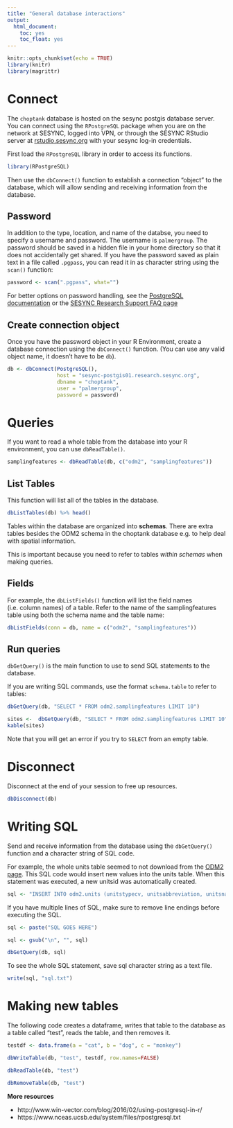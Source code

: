 ```yaml
---
title: "General database interactions"
output:
  html_document:
    toc: yes
    toc_float: yes
---
```


```r
knitr::opts_chunk$set(echo = TRUE)
library(knitr)
library(magrittr)
```

# Connect

The `choptank` database is hosted on the sesync postgis database server. You can connect using the `RPostgreSQL` package when you are on the network at SESYNC, logged into VPN, or through the SESYNC RStudio server at [rstudio.sesync.org](https://rstudio.sesync.org/) with your sesync log-in credentials.

First load the `RPostgreSQL` library in order to access its functions. 

```r
library(RPostgreSQL)
```

Then use the `dbConnect()` function to establish a connection "object" to the database, which will allow sending and receiving information from the database. 

## Password

In addition to the type, location, and name of the databse, you need to specify a username and password. The username is `palmergroup`. The password should be saved in a hidden file in your home directory so that it does not accidentally get shared. If you have the password saved as plain text in a file called `.pgpass`, you can read it in as character string using the `scan()` function:

```r
password <- scan(".pgpass", what="")
```

For better options on password handling, see the [PostgreSQL documentation](https://www.postgresql.org/docs/8.1/static/libpq-pgpass.html) or the [SESYNC Research Support FAQ page](https://collab.sesync.org/sites/support/_layouts/15/start.aspx#/Frequently%20Asked%20Questions/Connecting%20RStudio%20Server%20or%20Desktop%20to%20a%20database.aspx)

## Create connection object

Once you have the password object in your R Environment, create a database connection using the `dbConnect()` function. (You can use any valid object name, it doesn't have to be `db`). 

```r
db <- dbConnect(PostgreSQL(), 
                host = "sesync-postgis01.research.sesync.org",
                dbname = "choptank", 
                user = "palmergroup",
                password = password)
```

# Queries

If you want to read a whole table from the database into your R environment, you can use `dbReadTable()`. 

```r
samplingfeatures <- dbReadTable(db, c("odm2", "samplingfeatures"))
```


## List Tables 

This function will list all of the tables in the database. 

```r
dbListTables(db) %>% head()
```

Tables within the database are organized into **schemas**. There are extra tables besides the ODM2 schema in the choptank database e.g. to help deal with spatial information. 

This is important because you need to refer to tables *within schemas* when making queries.

## Fields

For example, the `dbListFields()` function will list the field names (i.e. column names) of a table. Refer to the name of the samplingfeatures table using both the schema name and the table name:

```r
dbListFields(conn = db, name = c("odm2", "samplingfeatures"))
```


## Run queries

`dbGetQuery()` is the main function to use to send SQL statements to the database. 

If you are writing SQL commands, use the format `schema.table` to refer to tables:

```r
dbGetQuery(db, "SELECT * FROM odm2.samplingfeatures LIMIT 10")
```

```r
sites <-  dbGetQuery(db, "SELECT * FROM odm2.samplingfeatures LIMIT 10")
kable(sites)
```

Note that you will get an error if you try to `SELECT` from an empty table. 

# Disconnect

Disconnect at the end of your session to free up resources. 

```r
dbDisconnect(db)
```

# Writing SQL

Send and receive information from the database using the `dbGetQuery()` function and a character string of SQL code. 

For example, the whole units table seemed to not download from the [ODM2 page](http://vocabulary.odm2.org/units/). This SQL code would insert new values into the units table. When this statement was executed, a new unitsid was automatically created.

```r
sql <- "INSERT INTO odm2.units (unitstypecv, unitsabbreviation, unitsname) VALUES ('Time', 'min', 'Minute')"
```

If you have multiple lines of SQL, make sure to remove line endings before executing the SQL. 

```r
sql <- paste("SQL GOES HERE")

sql <- gsub("\n", "", sql)

dbGetQuery(db, sql)
```

To see the whole SQL statement, save sql character string as a text file.

```r
write(sql, "sql.txt")
```

# Making new tables

The following code creates a dataframe, writes that table to the database as a table called "test", reads the table, and then removes it. 

```r
testdf <- data.frame(a = "cat", b = "dog", c = "monkey")

dbWriteTable(db, "test", testdf, row.names=FALSE)

dbReadTable(db, "test")

dbRemoveTable(db, "test")
```

**More resources**

* http://www.win-vector.com/blog/2016/02/using-postgresql-in-r/
* https://www.nceas.ucsb.edu/system/files/rpostgresql.txt



